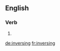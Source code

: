 ==English==

===Verb===
{{head|en}}

# {{present participle of|inverse|lang=en}}

[[de:inversing]]
[[fr:inversing]]